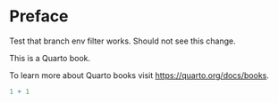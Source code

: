 # Preface {.unnumbered}

Test that branch env filter works. Should not see this change.

This is a Quarto book.

To learn more about Quarto books visit <https://quarto.org/docs/books>.

```r
1 + 1
```
